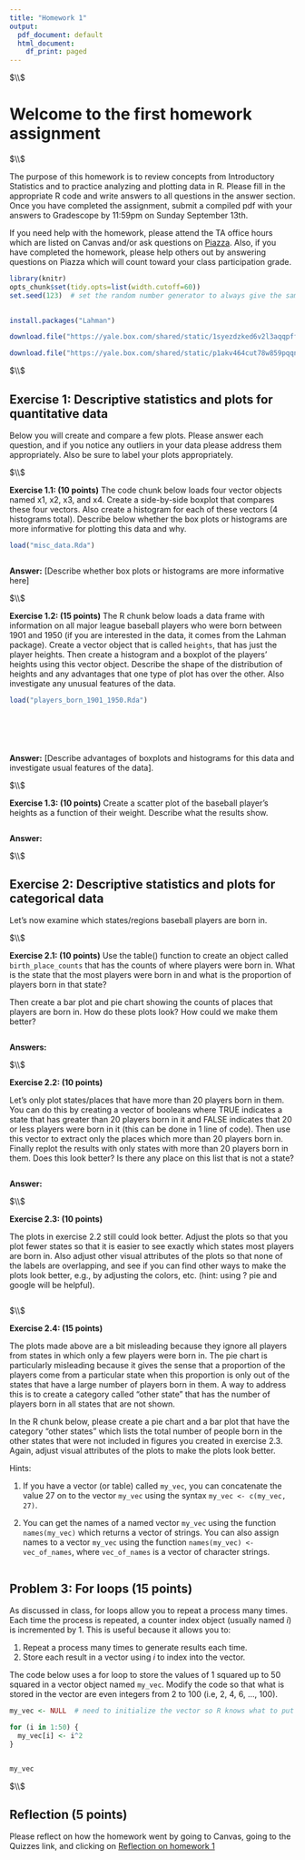 ```yaml
---
title: "Homework 1"
output:
  pdf_document: default
  html_document:
    df_print: paged
---
```





$\\$




# Welcome to the first homework assignment




$\\$



The purpose of this homework is to review concepts from Introductory Statistics and to practice analyzing and plotting data in R. Please fill in the appropriate R code and write answers to all questions in the answer section. Once you have completed the assignment, submit a compiled pdf with your answers to Gradescope by 11:59pm on Sunday September 13th. 

If you need help with the homework, please attend the TA office hours which are listed on Canvas and/or ask questions on [Piazza](https://piazza.com/class/kd52xzes5se3gh). Also, if you have completed the homework, please help others out by answering questions on Piazza which will count toward your class participation grade.



<!-- The R chunk below sets some parameters that will be used in the rest of the document. Please ignore it and do not modify it. -->
```r

library(knitr)
opts_chunk$set(tidy.opts=list(width.cutoff=60)) 
set.seed(123)  # set the random number generator to always give the same random numbers
    
```




<!--  Please run the code in the  R chunk below once. This will install some packages and download data needed for these exercises.  -->

```r

install.packages("Lahman")

download.file("https://yale.box.com/shared/static/1syezdzked6v2l3aqqpffmifww0468ez.rda", "misc_data.Rda")

download.file("https://yale.box.com/shared/static/p1akv464cut78w859pqqn15ebroxa2wm.rda", "players_born_1901_1950.Rda")

```






$\\$






## Exercise 1: Descriptive statistics and plots for quantitative data


Below you will create and compare a few plots. Please answer each question, and if you notice any outliers in your data please address them appropriately. Also be sure to label your plots appropriately. 



$\\$




**Exercise 1.1: (10 points)** The code chunk below loads four vector objects named x1, x2, x3, and x4. Create a side-by-side boxplot that compares these four vectors. Also create a histogram for each of these vectors (4 histograms total). Describe below whether the box plots or histograms are more informative for plotting this data and why. 

```r

load("misc_data.Rda")



```

**Answer:** [Describe whether box plots or histograms are more informative here] 



$\\$





**Exercise 1.2: (15 points)** The R chunk below loads a data frame with information on all major league baseball players who were born between 1901 and 1950 (if you are interested in the data, it comes from the Lahman package). Create a vector object that is called `heights`, that has just the player heights. Then create a histogram and a boxplot of the players' heights using this vector object. Describe the shape of the distribution of heights and any advantages that one type of plot has over the other. Also investigate any unusual features of the data.

```r

load("players_born_1901_1950.Rda")




  
```

**Answer:** [Describe advantages of boxplots and histograms for this data and investigate usual features of the data]. 







$\\$






**Exercise 1.3: (10 points)** Create a scatter plot of the baseball player's heights as a function of their weight. Describe what the results show.

```r





```

**Answer:**  







$\\$





## Exercise 2: Descriptive statistics and plots for categorical data


Let's now examine which states/regions baseball players are born in.



$\\$


**Exercise 2.1: (10 points)** Use the table() function to create an object called `birth_place_counts` that has the counts of where players were born in. What is the state that the most players were born in and what is the proportion of players born in that state? 

Then create a bar plot and pie chart showing the counts of places that players are born in. How do these plots look? How could we make them better? 


```r







```


**Answers:** 







$\\$





**Exercise 2.2: (10 points)** 

Let's only plot states/places that have more than 20 players born in them. You can do this by creating a vector of booleans where TRUE indicates a state that has greater than 20 players born in it and FALSE indicates that 20 or less players were born in it (this can be done in 1 line of code). Then use this vector to extract only the places which more than 20 players born in. Finally replot the results with only states with more than 20 players born in them. Does this look better? Is there any place on this list that is not a state? 

```r






```



**Answer:** 




$\\$





**Exercise 2.3: (10 points)** 

The plots in exercise 2.2 still could look better. Adjust the plots so that you plot fewer states so that it is easier to see exactly which states most players are born in. Also adjust other visual attributes of the plots so that none of the labels are overlapping, and see if you can find other ways to make the plots look better, e.g., by adjusting the colors, etc. (hint: using ? pie and google will be helpful). 


```r







```



$\\$




**Exercise 2.4: (15 points)** 

The plots made above are a bit misleading because they ignore all players from states in which only a few players were born in. The pie chart is particularly misleading because it gives the sense that a proportion of the players come from a particular state when this proportion is only out of the states that have a large number of players born in them. A way to address this is to create a category called "other state" that has the number of players born in all states that are not shown. 

In the R chunk below, please create a pie chart and a bar plot that have the category "other states" which lists the total number of people born in the other states that were not included in figures you created in exercise 2.3. Again, adjust visual attributes of the plots to make the plots look better. 


Hints: 

1. If you have a vector (or table) called `my_vec`, you can concatenate the value 27 on to the vector `my_vec` using the syntax `my_vec <- c(my_vec, 27)`. 

2. You can get the names of a named vector `my_vec` using the function `names(my_vec)` which returns a vector of strings. You can also assign names to a vector `my_vec` using the function `names(my_vec) <- vec_of_names`, where  `vec_of_names` is a vector of character strings.



```r














```






## Problem 3: For loops (15 points)


As discussed in class, for loops allow you to repeat a process many times. Each time the process is repeated, a counter index object (usually named *i*) is incremented by 1. This is useful because it allows you to:

1. Repeat a process many times to generate results each time.
2. Store each result in a vector using *i* to index into the vector. 

The code below uses a for loop to store the values of 1 squared up to 50 squared in a vector object named `my_vec`. Modify the code so that what is stored in the vector are even integers from 2 to 100 (i.e, 2, 4, 6, ..., 100).



```r


my_vec <- NULL  # need to initialize the vector so R knows what to put the results into

for (i in 1:50) {
  my_vec[i] <- i^2
}


my_vec


```






$\\$





## Reflection (5 points)


Please reflect on how the homework went by going to Canvas, going to the Quizzes link, and clicking on [Reflection on homework 1](https://yale.instructure.com/courses/61201/quizzes/27475)







